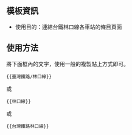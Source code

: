 {{NoteTA|G1=MediaWiki}}{{Documentation subpage}}<!-- 在本行下編輯模板說明 -->

==模板資訊==
*使用目的：連結台鐵林口線各車站的條目頁面

==使用方法==
將下面框內的文字，使用一般的複製貼上方式即可。
<pre>{{臺灣鐵路/林口線}}</pre>或<pre>{{林口線}}</pre>或<pre>{{台灣鐵路林口線}}</pre>

<includeonly>{{Sandbox other||<!-- 本行下加入模板的分類 -->
[[Category:台灣鐵道路線模板|廢]]

}}</includeonly>